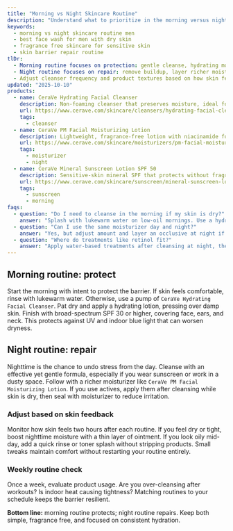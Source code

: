 ```yaml
---
title: "Morning vs Night Skincare Routine"
description: "Understand what to prioritize in the morning versus night so dry, sensitive skin stays balanced."
keywords:
  - morning vs night skincare routine men
  - best face wash for men with dry skin
  - fragrance free skincare for sensitive skin
  - skin barrier repair routine
tlDr:
  - Morning routine focuses on protection: gentle cleanse, hydrating moisturizer, and daily SPF.
  - Night routine focuses on repair: remove buildup, layer richer moisture, and optionally add a treatment.
  - Adjust cleanser frequency and product textures based on how skin feels within two hours of application.
updated: "2025-10-10"
products:
  - name: CeraVe Hydrating Facial Cleanser
    description: Non-foaming cleanser that preserves moisture, ideal for morning or night resets.
    url: https://www.cerave.com/skincare/cleansers/hydrating-facial-cleanser
    tags:
      - cleanser
  - name: CeraVe PM Facial Moisturizing Lotion
    description: Lightweight, fragrance-free lotion with niacinamide for nighttime barrier support.
    url: https://www.cerave.com/skincare/moisturizers/pm-facial-moisturizing-lotion
    tags:
      - moisturizer
      - night
  - name: CeraVe Mineral Sunscreen Lotion SPF 50
    description: Sensitive-skin mineral SPF that protects without fragrance or white cast when blended.
    url: https://www.cerave.com/skincare/sunscreen/mineral-sunscreen-lotion-spf-50
    tags:
      - sunscreen
      - morning
faqs:
  - question: "Do I need to cleanse in the morning if my skin is dry?"
    answer: "Splash with lukewarm water on low-oil mornings. Use a hydrating cleanser only when you feel buildup or sunscreen residue from the previous day."
  - question: "Can I use the same moisturizer day and night?"
    answer: "Yes, but adjust amount and layer an occlusive at night if you wake up tight."
  - question: "Where do treatments like retinol fit?"
    answer: "Apply water-based treatments after cleansing at night, then follow with moisturizer to buffer any dryness."
---
```


## Morning routine: protect
Start the morning with intent to protect the barrier. If skin feels comfortable, rinse with lukewarm water. Otherwise, use a pump of `CeraVe Hydrating Facial Cleanser`. Pat dry and apply a hydrating lotion, pressing over damp skin. Finish with broad-spectrum SPF 30 or higher, covering face, ears, and neck. This protects against UV and indoor blue light that can worsen dryness.

## Night routine: repair
Nighttime is the chance to undo stress from the day. Cleanse with an effective yet gentle formula, especially if you wear sunscreen or work in a dusty space. Follow with a richer moisturizer like `CeraVe PM Facial Moisturizing Lotion`. If you use actives, apply them after cleansing while skin is dry, then seal with moisturizer to reduce irritation.

### Adjust based on skin feedback
Monitor how skin feels two hours after each routine. If you feel dry or tight, boost nighttime moisture with a thin layer of ointment. If you look oily mid-day, add a quick rinse or toner splash without stripping products. Small tweaks maintain comfort without restarting your routine entirely.

### Weekly routine check
Once a week, evaluate product usage. Are you over-cleansing after workouts? Is indoor heat causing tightness? Matching routines to your schedule keeps the barrier resilient.

**Bottom line:** morning routine protects; night routine repairs. Keep both simple, fragrance free, and focused on consistent hydration.
